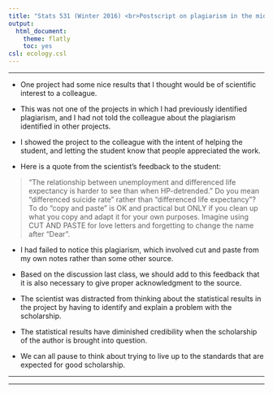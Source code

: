 ```yaml
---
title: "Stats 531 (Winter 2016) <br>Postscript on plagiarism in the midterm project"
output:
  html_document:
    theme: flatly
    toc: yes
csl: ecology.csl
---
```


------

* One project had some nice results that I thought would be of scientific interest to a colleague. 

* This was not one of the projects in which I had previously identified plagiarism, and I had not told the colleague about the plagiarism identified in other projects.

* I showed the project to the colleague with the intent of helping the student, and letting the student know that people appreciated the work.

* Here is a quote from the scientist's feedback to the student:

> "The relationship between unemployment and differenced life expectancy is harder to see than when HP-detrended." Do you mean "differenced suicide rate" rather than "differenced life expectancy"? To do "copy and paste" is OK and practical but ONLY if you clean up what you copy and adapt it for your own purposes. Imagine using CUT AND PASTE for love letters and forgetting to change the name after "Dear".

* I had failed to notice this plagiarism, which involved cut and paste from my own notes rather than some other source.

* Based on the discussion last class, we should add to this feedback that it is also necessary to give proper acknowledgment to the source. 

* The scientist was distracted from thinking about the statistical results in the project by having to identify and explain a problem with the scholarship. 

* The statistical results have diminished credibility when the scholarship of the author is brought into question.

* We can all pause to think about trying to live up to the standards that are expected for good scholarship.


--------

-------

 

